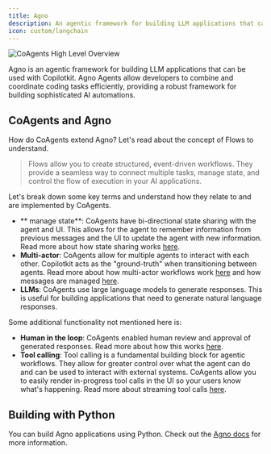 ```yaml
---
title: Agno
description: An agentic framework for building LLM applications that can be used with Copilotkit.
icon: custom/langchain
---
```


<Frame>
  <img
    src="https://cdn.copilotkit.ai/docs/copilotkit/images/coagents/coagents-highlevel-overview.png"
    alt="CoAgents High Level Overview"
    className="mb-10"
  />
</Frame>

Agno is an agentic framework for building LLM applications that can be used with Copilotkit. Agno Agents allow developers
to combine and coordinate coding tasks efficiently, providing a robust framework for building sophisticated AI automations.

## CoAgents and Agno

How do CoAgents extend Agno? Let's read about the concept of Flows to understand.

> Flows allow you to create structured, event-driven workflows. They provide a seamless way to connect multiple tasks, manage state, and control the flow of execution in your AI applications.

Let's break down some key terms and understand how they relate to and are implemented by CoAgents.

- ** manage state**: CoAgents have bi-directional state sharing with the agent and UI. This allows for the agent to remember
  information from previous messages and the UI to update the agent with new information. Read more about how state sharing works
  [here](/agno/shared-state).
- **Multi-actor**: CoAgents allow for multiple agents to interact with each other. Copilotkit acts as the "ground-truth"
  when transitioning between agents. Read more about how multi-actor workflows work [here](/agno/multi-agent-flows)
  and how messages are managed [here](/agno/concepts/message-management).
- **LLMs**: CoAgents use large language models to generate responses. This is useful for building applications that need to
  generate natural language responses.

Some additional functionality not mentioned here is:

- **Human in the loop**: CoAgents enabled human review and approval of generated responses. Read more about how this works
  [here](/agno/human-in-the-loop).
- **Tool calling**: Tool calling is a fundamental building block for agentic workflows. They allow for greater control over what
  the agent can do and can be used to interact with external systems. CoAgents allow you to easily render in-progress
  tool calls in the UI so your users know what's happening. Read more about streaming tool calls [here](/agno/shared-state/predictive-state-updates).

## Building with Python

You can build Agno applications using Python. Check out the [Agno docs](https://docs.agno.com/introduction) for more information.
